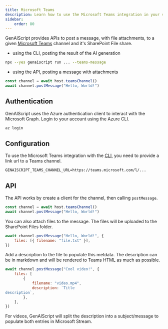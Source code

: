 ```yaml
---
title: Microsoft Teams
description: Learn how to use the Microsoft Teams integration in your scripts.
sidebar:
    order: 80
---
```


GenAIScript provides APIs to post a message, with file attachments, to a given
[Microsoft Teams](https://www.microsoft.com/en-us/microsoft-teams/) channel
and it's SharePoint File share.

- using the CLI, posting the result of the AI generation

```sh "--teams-message"
npx --yes genaiscript run ... --teams-message
```

- using the API, posting a message with attachments

```js
const channel = await host.teamsChannel()
await channel.postMessage("Hello, World!")
```

## Authentication

GenAIScript uses the Azure authentication client to interact with the Microsoft Graph.
Login to your account using the Azure CLI.

```sh
az login
```

## Configuration

To use the Microsoft Teams integration with the [CLI](/genaiscript/reference/cli),
you need to provide a link url to a Teams channel.

```txt .env
GENAISCRIPT_TEAMS_CHANNEL_URL=https://teams.microsoft.com/l/...
```

## API

The API works by create a client for the channel, then calling `postMessage`.

```js
const channel = await host.teamsChannel()
await channel.postMessage("Hello, World!")
```

You can also attach files to the message.
The files will be uploaded to the SharePoint Files folder.

```js
await channel.postMessage("Hello, World!", {
    files: [{ filename: "file.txt" }],
})
```

Add a description to the file to populate this metdata.
The description can be in markdown and will be rendered to Teams HTML as much as possible.

```js
await channel.postMessage("Cool video!", {
    files: [
        {
            filename: "video.mp4",
            description: `Title
description`,
        },
    ],
})
```

For videos, GenAIScript will split the description into a subject/message
to populate both entries in Microsoft Stream.
